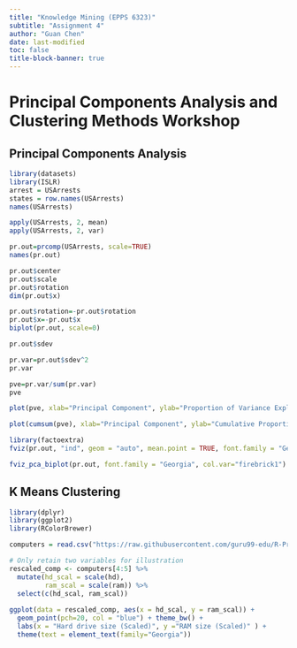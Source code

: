 ```yaml
---
title: "Knowledge Mining (EPPS 6323)"
subtitle: "Assignment 4"
author: "Guan Chen"
date: last-modified
toc: false
title-block-banner: true
---
```


# Principal Components Analysis and Clustering Methods Workshop

## Principal Components Analysis

```R
library(datasets)
library(ISLR)
arrest = USArrests
states = row.names(USArrests)
names(USArrests)

apply(USArrests, 2, mean)
apply(USArrests, 2, var)

pr.out=prcomp(USArrests, scale=TRUE)
names(pr.out)

pr.out$center
pr.out$scale
pr.out$rotation
dim(pr.out$x)

pr.out$rotation=-pr.out$rotation
pr.out$x=-pr.out$x
biplot(pr.out, scale=0)

pr.out$sdev

pr.var=pr.out$sdev^2
pr.var

pve=pr.var/sum(pr.var)
pve

plot(pve, xlab="Principal Component", ylab="Proportion of Variance Explained", ylim=c(0,1),type='b')

plot(cumsum(pve), xlab="Principal Component", ylab="Cumulative Proportion of Variance Explained", ylim=c(0,1),type='b')

library(factoextra)
fviz(pr.out, "ind", geom = "auto", mean.point = TRUE, font.family = "Georgia")

fviz_pca_biplot(pr.out, font.family = "Georgia", col.var="firebrick1")


```

## K Means Clustering

```R
library(dplyr)
library(ggplot2)
library(RColorBrewer)

computers = read.csv("https://raw.githubusercontent.com/guru99-edu/R-Programming/master/computers.csv") 

# Only retain two variables for illustration
rescaled_comp <- computers[4:5] %>%
  mutate(hd_scal = scale(hd),
         ram_scal = scale(ram)) %>%
  select(c(hd_scal, ram_scal))
        
ggplot(data = rescaled_comp, aes(x = hd_scal, y = ram_scal)) +
  geom_point(pch=20, col = "blue") + theme_bw() +
  labs(x = "Hard drive size (Scaled)", y ="RAM size (Scaled)" ) +
  theme(text = element_text(family="Georgia")) 



```
